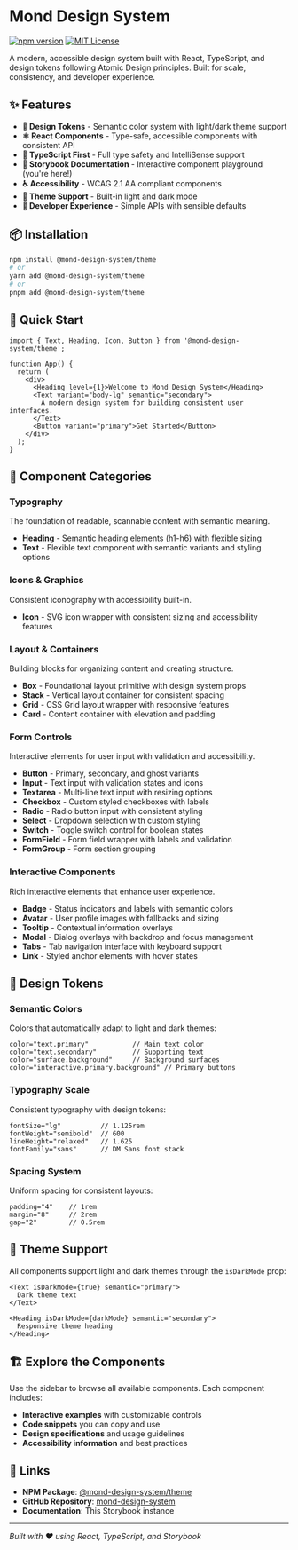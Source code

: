 
<Meta title="Introduction" />

# Mond Design System

[![npm version](https://badge.fury.io/js/@mond-design-system%2Ftheme.svg)](https://www.npmjs.com/package/@mond-design-system/theme)
[![MIT License](https://img.shields.io/badge/License-MIT-blue.svg)](https://opensource.org/licenses/MIT)

A modern, accessible design system built with React, TypeScript, and design tokens following Atomic Design principles. Built for scale, consistency, and developer experience.

## ✨ Features

- **🎨 Design Tokens** - Semantic color system with light/dark theme support
- **⚛️ React Components** - Type-safe, accessible components with consistent API
- **🎯 TypeScript First** - Full type safety and IntelliSense support  
- **📖 Storybook Documentation** - Interactive component playground (you're here!)
- **♿ Accessibility** - WCAG 2.1 AA compliant components
- **🌙 Theme Support** - Built-in light and dark mode
- **🔧 Developer Experience** - Simple APIs with sensible defaults

## 📦 Installation

```bash
npm install @mond-design-system/theme
# or
yarn add @mond-design-system/theme
# or
pnpm add @mond-design-system/theme
```

## 🚀 Quick Start

```tsx
import { Text, Heading, Icon, Button } from '@mond-design-system/theme';

function App() {
  return (
    <div>
      <Heading level={1}>Welcome to Mond Design System</Heading>
      <Text variant="body-lg" semantic="secondary">
        A modern design system for building consistent user interfaces.
      </Text>
      <Button variant="primary">Get Started</Button>
    </div>
  );
}
```

## 🧱 Component Categories

### Typography
The foundation of readable, scannable content with semantic meaning.
- **Heading** - Semantic heading elements (h1-h6) with flexible sizing
- **Text** - Flexible text component with semantic variants and styling options

### Icons & Graphics  
Consistent iconography with accessibility built-in.
- **Icon** - SVG icon wrapper with consistent sizing and accessibility features

### Layout & Containers
Building blocks for organizing content and creating structure.
- **Box** - Foundational layout primitive with design system props
- **Stack** - Vertical layout container for consistent spacing
- **Grid** - CSS Grid layout wrapper with responsive features
- **Card** - Content container with elevation and padding

### Form Controls
Interactive elements for user input with validation and accessibility.
- **Button** - Primary, secondary, and ghost variants
- **Input** - Text input with validation states and icons
- **Textarea** - Multi-line text input with resizing options
- **Checkbox** - Custom styled checkboxes with labels
- **Radio** - Radio button input with consistent styling
- **Select** - Dropdown selection with custom styling
- **Switch** - Toggle switch control for boolean states
- **FormField** - Form field wrapper with labels and validation
- **FormGroup** - Form section grouping

### Interactive Components
Rich interactive elements that enhance user experience.
- **Badge** - Status indicators and labels with semantic colors
- **Avatar** - User profile images with fallbacks and sizing
- **Tooltip** - Contextual information overlays
- **Modal** - Dialog overlays with backdrop and focus management
- **Tabs** - Tab navigation interface with keyboard support
- **Link** - Styled anchor elements with hover states

## 🎨 Design Tokens

### Semantic Colors
Colors that automatically adapt to light and dark themes:
```tsx
color="text.primary"           // Main text color
color="text.secondary"         // Supporting text
color="surface.background"     // Background surfaces
color="interactive.primary.background" // Primary buttons
```

### Typography Scale
Consistent typography with design tokens:
```tsx
fontSize="lg"          // 1.125rem
fontWeight="semibold"  // 600
lineHeight="relaxed"   // 1.625
fontFamily="sans"      // DM Sans font stack
```

### Spacing System
Uniform spacing for consistent layouts:
```tsx
padding="4"    // 1rem
margin="8"     // 2rem
gap="2"        // 0.5rem
```

## 🌙 Theme Support

All components support light and dark themes through the `isDarkMode` prop:

```tsx
<Text isDarkMode={true} semantic="primary">
  Dark theme text
</Text>

<Heading isDarkMode={darkMode} semantic="secondary">
  Responsive theme heading
</Heading>
```

## 🏗️ Explore the Components

Use the sidebar to browse all available components. Each component includes:
- **Interactive examples** with customizable controls
- **Code snippets** you can copy and use
- **Design specifications** and usage guidelines
- **Accessibility information** and best practices

## 🔗 Links

- **NPM Package**: [@mond-design-system/theme](https://www.npmjs.com/package/@mond-design-system/theme)
- **GitHub Repository**: [mond-design-system](https://github.com/yourusername/mond-design-system)
- **Documentation**: This Storybook instance

---

*Built with ❤️ using React, TypeScript, and Storybook*